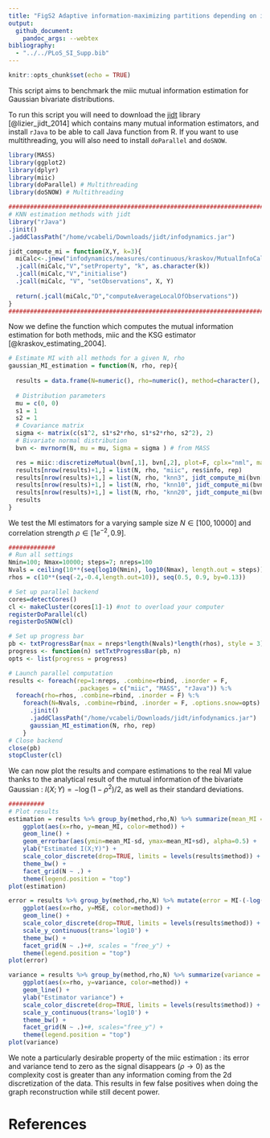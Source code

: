 ```yaml
---
title: "FigS2 Adaptive information-maximizing partitions depending on interaction strength"
output:
  github_document:
    pandoc_args: --webtex
bibliography: 
  - "../../PLoS_SI_Supp.bib"
---
```


```r
knitr::opts_chunk$set(echo = TRUE)
```
This script aims to benchmark the miic mutual information estimation for Gaussian bivariate distributions.

To run this script you will need to download the [jidt](https://github.com/jlizier/jidt) library [@lizier_jidt_2014] which contains many mutual information estimators, and install `rJava` to be able to call Java function from R. If you want to use multithreading, you will also need to install `doParallel` and `doSNOW`.
```r
library(MASS)
library(ggplot2)
library(dplyr)
library(miic)
library(doParallel) # Multithreading
library(doSNOW) # Multithreading

################################################################################
# KNN estimation methods with jidt
library("rJava")
.jinit()
.jaddClassPath("/home/vcabeli/Downloads/jidt/infodynamics.jar")

jidt_compute_mi = function(X,Y, k=3){
  miCalc<-.jnew("infodynamics/measures/continuous/kraskov/MutualInfoCalculatorMultiVariateKraskov1")
  .jcall(miCalc,"V","setProperty", "k", as.character(k))
  .jcall(miCalc,"V","initialise")
  .jcall(miCalc, "V", "setObservations", X, Y)
  
  return(.jcall(miCalc,"D","computeAverageLocalOfObservations"))
}
################################################################################
```


Now we define the function which computes the mutual information estimation for both methods, miic and the KSG estimator [@kraskov_estimating_2004].
```r
# Estimate MI with all methods for a given N, rho
gaussian_MI_estimation = function(N, rho, rep){
  
  results = data.frame(N=numeric(), rho=numeric(), method=character(), MI=numeric(), rep=numeric(), stringsAsFactors = F)
    
  # Distribution parameters
  mu = c(0, 0)
  s1 = 1
  s2 = 1
  # Covariance matrix
  sigma <- matrix(c(s1^2, s1*s2*rho, s1*s2*rho, s2^2), 2)
  # Bivariate normal distribution
  bvn <- mvrnorm(N, mu = mu, Sigma = sigma ) # from MASS

  res = miic::discretizeMutual(bvn[,1], bvn[,2], plot=F, cplx="nml", maxbins=N)
  results[nrow(results)+1,] = list(N, rho, "miic", res$info, rep)
  results[nrow(results)+1,] = list(N, rho, "knn3", jidt_compute_mi(bvn[,1], bvn[,2], k = 3), rep)
  results[nrow(results)+1,] = list(N, rho, "knn10", jidt_compute_mi(bvn[,1], bvn[,2], k = 10), rep)
  results[nrow(results)+1,] = list(N, rho, "knn20", jidt_compute_mi(bvn[,1], bvn[,2], k = 20), rep)
  results
}
```

We test the MI estimators for a varying sample size $N \in [100, 10000]$ and correlation strength $\rho \in [1e^{-2}, 0.9]$.
```r
#############
# Run all settings
Nmin=100; Nmax=10000; steps=7; nreps=100
Nvals = ceiling(10**(seq(log10(Nmin), log10(Nmax), length.out = steps)))
rhos = c(10**(seq(-2,-0.4,length.out=10)), seq(0.5, 0.9, by=0.13))

# Set up parallel backend
cores=detectCores()
cl <- makeCluster(cores[1]-1) #not to overload your computer
registerDoParallel(cl)
registerDoSNOW(cl)

# Set up progress bar
pb <- txtProgressBar(max = nreps*length(Nvals)*length(rhos), style = 3)
progress <- function(n) setTxtProgressBar(pb, n)
opts <- list(progress = progress)

# Launch parallel computation
results <- foreach(rep=1:nreps, .combine=rbind, .inorder = F,
                   .packages = c("miic", "MASS", "rJava")) %:% 
  foreach(rho=rhos, .combine=rbind, .inorder = F) %:%
    foreach(N=Nvals, .combine=rbind, .inorder = F, .options.snow=opts) %dopar% {
      .jinit()
      .jaddClassPath("/home/vcabeli/Downloads/jidt/infodynamics.jar")
      gaussian_MI_estimation(N, rho, rep)
    }
# Close backend
close(pb)
stopCluster(cl)
```

We can now plot the results and compare estimations to the real MI value thanks to the analytical result of the mutual information of the bivariate Gaussian : $I(X;Y)={-\log(1-\rho^{2})}/{2}$, as well as their standard deviations.
```r
##########
# Plot results
estimation = results %>% group_by(method,rho,N) %>% summarize(mean_MI = mean(MI), sd = sd(MI)) %>%
    ggplot(aes(x=rho, y=mean_MI, color=method)) +
    geom_line() +
    geom_errorbar(aes(ymin=mean_MI-sd, ymax=mean_MI+sd), alpha=0.5) +
    ylab("Estimated I(X;Y)") +
    scale_color_discrete(drop=TRUE, limits = levels(results$method)) +
    theme_bw() + 
    facet_grid(N ~ .) +
    theme(legend.position = "top")
plot(estimation)

error = results %>% group_by(method,rho,N) %>% mutate(error = MI-(-log(1-rho**2)/2)) %>% summarize(MSE = mean(error**2)) %>%
    ggplot(aes(x=rho, y=MSE, color=method)) +
    geom_line() +
    scale_color_discrete(drop=TRUE, limits = levels(results$method)) +
    scale_y_continuous(trans='log10') +
    theme_bw() + 
    facet_grid(N ~ .)+#, scales = "free_y") +
    theme(legend.position = "top")
plot(error)

variance = results %>% group_by(method,rho,N) %>% summarize(variance = sd(MI)) %>%
    ggplot(aes(x=rho, y=variance, color=method)) +
    geom_line() +
    ylab("Estimator variance") +
    scale_color_discrete(drop=TRUE, limits = levels(results$method)) +
    scale_y_continuous(trans='log10') +
    theme_bw() + 
    facet_grid(N ~ .)+#, scales="free_y") +
    theme(legend.position = "top")
plot(variance)
```


We note a particularly desirable property of the miic estimation : its error and variance tend to zero as the signal disappears ($\rho \rightarrow 0$) as the complexity cost is greater than any information coming from the 2d discretization of the data. This results in few false positives when doing the graph reconstruction while still decent power.

# References
